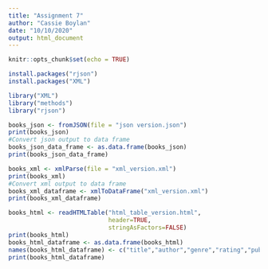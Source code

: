 ---
title: "Assignment 7"
author: "Cassie Boylan"
date: "10/10/2020"
output: html_document
---

```{r setup, include=FALSE}
knitr::opts_chunk$set(echo = TRUE)
```

```{r message=FALSE}
install.packages("rjson")
install.packages("XML")
```

```{r message=FALSE}
library("XML")
library("methods")
library("rjson")
```


```{r json}
books_json <- fromJSON(file = "json version.json")
print(books_json)
#Convert json output to data frame
books_json_data_frame <- as.data.frame(books_json)
print(books_json_data_frame)
```

```{r xml}
books_xml <- xmlParse(file = "xml_version.xml")
print(books_xml)
#Convert xml output to data frame
books_xml_dataframe <- xmlToDataFrame("xml_version.xml")
print(books_xml_dataframe)
```

```{r html}
books_html <- readHTMLTable("html_table_version.html",
                            header=TRUE,
                            stringAsFactors=FALSE)
print(books_html)
books_html_dataframe <- as.data.frame(books_html)
names(books_html_dataframe) <- c("title","author","genre","rating","publisher","year")
print(books_html_dataframe)

```

